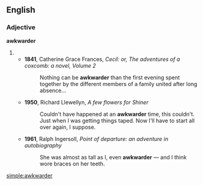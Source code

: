 ==English==

===Adjective===
'''awkwarder'''

# {{comparative of|[[awkward]]}}
#* '''1841''', Catherine Grace Frances, ''Cecil: or, The adventures of a coxcomb: a novel, Volume 2''
#*: Nothing can be '''awkwarder''' than the first evening spent together by the different members of a family united after long absence...
#* '''1950''', Richard Llewellyn, ''A few flowers for Shiner''
#*: Couldn't have happened at an '''awkwarder''' time, this couldn't. Just when I was getting things taped. Now I'll have to start all over again, I suppose.
#* '''1961''', Ralph Ingersoll, ''Point of departure: an adventure in autobiography''
#*: She was almost as tall as I, even '''awkwarder''' — and I think wore braces on her teeth. 

[[simple:awkwarder]]